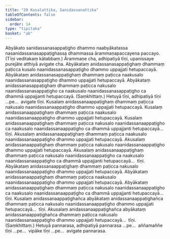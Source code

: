 ```yaml
---
title: "20 Kusalattika, Sanidassanattika"
tableOfContents: false
sidebar:
  order: 14
type: "tipitaka"
basket: "ab"
---
```



<DynamicBreadcrumb />

<Division number="33">

<Paragraph number="86">
Abyākato sanidassanasappaṭigho dhammo naabyākatassa nasanidassanasappaṭighassa dhammassa ārammaṇapaccayena paccayo. (Tīṇi veditakaṃ kātabbaṃ.)
</Paragraph>

<Paragraph number="87">
Ārammaṇe cha, adhipatiyā tīṇi, upanissaye purejāte atthiyā avigate cha.
</Paragraph>

</Division>
<Division number="34">

<Paragraph number="88">
Abyākataṃ anidassanasappaṭighaṃ dhammaṃ paṭicca kusalo naanidassanasappaṭigho dhammo uppajjati hetupaccayā. Abyākataṃ anidassanasappaṭighaṃ dhammaṃ paṭicca naakusalo naanidassanasappaṭigho dhammo uppajjati hetupaccayā. Abyākataṃ anidassanasappaṭighaṃ dhammaṃ paṭicca nakusalo naanidassanasappaṭigho ca naakusalo naanidassanasappaṭigho ca dhammā uppajjanti hetupaccayā. (Saṃkhittaṃ.)
</Paragraph>

<Paragraph number="89">
Hetuyā tīṇi, adhipatiyā tīṇi …pe…  avigate tīṇi.
</Paragraph>

</Division>
<Division number="35">

<Paragraph number="90">
Kusalaṃ anidassanaappaṭighaṃ dhammaṃ paṭicca nakusalo naanidassanaappaṭigho dhammo uppajjati hetupaccayā. Kusalaṃ anidassanaappaṭighaṃ dhammaṃ paṭicca naakusalo naanidassanaappaṭigho dhammo uppajjati hetupaccayā. Kusalaṃ anidassanaappaṭighaṃ dhammaṃ paṭicca nakusalo naanidassanaappaṭigho ca naakusalo naanidassanaappaṭigho ca dhammā uppajjanti hetupaccayā…  tīṇi.
</Paragraph>

<Paragraph number="91">
Akusalaṃ anidassanaappaṭighaṃ dhammaṃ paṭicca naakusalo naanidassanaappaṭigho dhammo uppajjati hetupaccayā. Akusalaṃ anidassanaappaṭighaṃ dhammaṃ paṭicca nakusalo naanidassanaappaṭigho dhammo uppajjati hetupaccayā. Akusalaṃ anidassanaappaṭighaṃ dhammaṃ paṭicca nakusalo naanidassanaappaṭigho ca naakusalo naanidassanaappaṭigho ca dhammā uppajjanti hetupaccayā…  tīṇi.
</Paragraph>

<Paragraph number="92">
Abyākataṃ anidassanaappaṭighaṃ dhammaṃ paṭicca nakusalo naanidassanaappaṭigho dhammo uppajjati hetupaccayā. Abyākataṃ anidassanaappaṭighaṃ dhammaṃ paṭicca naakusalo naanidassanaappaṭigho dhammo uppajjati hetupaccayā. Abyākataṃ anidassanaappaṭighaṃ dhammaṃ paṭicca nakusalo naanidassanaappaṭigho ca naakusalo naanidassanaappaṭigho ca dhammā uppajjanti hetupaccayā…  tīṇi.
</Paragraph>

<Paragraph number="93">
Kusalaṃ anidassanaappaṭighañca abyākataṃ anidassanaappaṭighañca dhammaṃ paṭicca nakusalo naanidassanaappaṭigho dhammo uppajjati hetupaccayā…  tīṇi.
</Paragraph>

<Paragraph number="94">
Akusalaṃ anidassanaappaṭighañca abyākataṃ anidassanaappaṭighañca dhammaṃ paṭicca nakusalo naanidassanaappaṭigho dhammo uppajjati hetupaccayā…  tīṇi. (Saṃkhittaṃ.)
</Paragraph>

<Paragraph number="95">
Hetuyā pannarasa, adhipatiyā pannarasa …pe…  aññamaññe tīṇi …pe…  vipāke tīṇi …pe…  avigate pannarasa.
</Paragraph>
</Division>